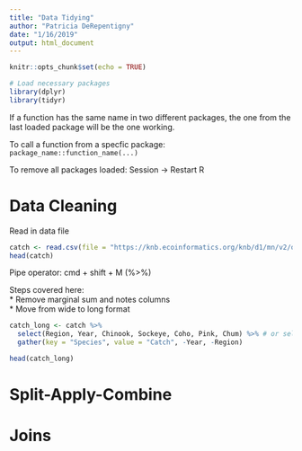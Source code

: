 ```yaml
---
title: "Data Tidying"
author: "Patricia DeRepentigny"
date: "1/16/2019"
output: html_document
---
```


```r
knitr::opts_chunk$set(echo = TRUE)
```

```r
# Load necessary packages
library(dplyr)
library(tidyr)
```

If a function has the same name in two different packages, the one from the last loaded package will be the one working.

To call a function from a specfic package: `package_name::function_name(...)`

To remove all packages loaded: Session -> Restart R

# Data Cleaning

Read in data file

```r
catch <- read.csv(file = "https://knb.ecoinformatics.org/knb/d1/mn/v2/object/df35b.302.1")
head(catch)
```

Pipe operator: cmd + shift + M (%>%)

Steps covered here:  
* Remove marginal sum and notes columns  
* Move from wide to long format  

```r
catch_long <- catch %>% 
  select(Region, Year, Chinook, Sockeye, Coho, Pink, Chum) %>% # or select(-All, -notesRegCode)
  gather(key = "Species", value = "Catch", -Year, -Region)

head(catch_long)
```


# Split-Apply-Combine

# Joins
